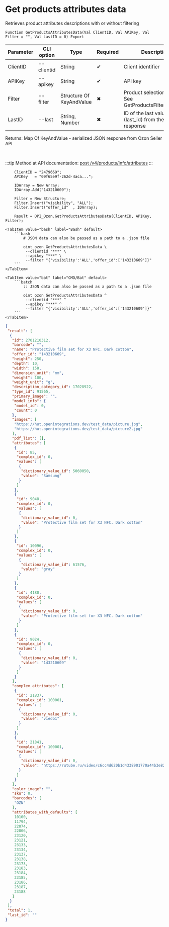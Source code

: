 ﻿---
sidebar_position: 2
description: Get products attributes data and other functions to work with Ozon in the Open Integration Package, a free open-source integration library for 1C:Enterprise 8, OneScript and CLI
keywords: [1C, 1С, 1С:Enterprise, 1С:Enterprise 8.3, API, Integration, Services, Exchange, OneScript, CLI, Ozon]
---


# Get products attributes data
 Retrieves product attributes descriptions with or without filtering



`Function GetProductsAttributesData(Val ClientID, Val APIKey, Val Filter = "", Val LastID = 0) Export`

  | Parameter | CLI option | Type | Required | Description |
  |-|-|-|-|-|
  | ClientID | --clientid | String | &#x2714; | Client identifier |
  | APIKey | --apikey | String | &#x2714; | API key |
  | Filter | --filter | Structure Of KeyAndValue | &#x2716; | Product selection filter. See GetProductsFilterStructure |
  | LastID | --last | String, Number | &#x2716; | ID of the last value (last_id) from the previous response |

  
  Returns:  Map Of KeyAndValue - serialized JSON response from Ozon Seller API

<br/>

:::tip
Method at API documentation: [post /v4/products/info/attributes](https://docs.ozon.ru/api/seller/#operation/ProductAPI_GetProductAttributesV4)
:::
<br/>



```bsl title="1C:Enterprise/OneScript code example"
    ClientID = "2479669";
    APIKey   = "09f65e9f-262d-4aca...";

    IDArray = New Array;
    IDArray.Add("143210609");

    Filter = New Structure;
    Filter.Insert("visibility", "ALL");
    Filter.Insert("offer_id"  , IDArray);

    Result = OPI_Ozon.GetProductsAttributesData(ClientID, APIKey, Filter);
```
 

 <Tabs>
  
    <TabItem value="bash" label="Bash" default>
        ```bash
            # JSON data can also be passed as a path to a .json file
            
            oint ozon GetProductsAttributesData \
             --clientid "***" \
             --apikey "***" \
             --filter "{'visibility':'ALL','offer_id':['143210609']}"
        ```
    </TabItem>
  
    <TabItem value="bat" label="CMD/Bat" default>
        ```batch
            :: JSON data can also be passed as a path to a .json file
            
            oint ozon GetProductsAttributesData ^
             --clientid "***" ^
             --apikey "***" ^
             --filter "{'visibility':'ALL','offer_id':['143210609']}"
        ```
    </TabItem>
</Tabs>


```json title="Result"
{
 "result": [
  {
   "id": 2701210312,
   "barcode": "",
   "name": "Protective film set for X3 NFC. Dark cotton",
   "offer_id": "143210609",
   "height": 250,
   "depth": 10,
   "width": 150,
   "dimension_unit": "mm",
   "weight": 100,
   "weight_unit": "g",
   "description_category_id": 17028922,
   "type_id": 91565,
   "primary_image": "",
   "model_info": {
    "model_id": 0,
    "count": 0
   },
   "images": [
    "https://hut.openintegrations.dev/test_data/picture.jpg",
    "https://hut.openintegrations.dev/test_data/picture2.jpg"
   ],
   "pdf_list": [],
   "attributes": [
    {
     "id": 85,
     "complex_id": 0,
     "values": [
      {
       "dictionary_value_id": 5060050,
       "value": "Samsung"
      }
     ]
    },
    {
     "id": 9048,
     "complex_id": 0,
     "values": [
      {
       "dictionary_value_id": 0,
       "value": "Protective film set for X3 NFC. Dark cotton"
      }
     ]
    },
    {
     "id": 10096,
     "complex_id": 0,
     "values": [
      {
       "dictionary_value_id": 61576,
       "value": "gray"
      }
     ]
    },
    {
     "id": 4180,
     "complex_id": 0,
     "values": [
      {
       "dictionary_value_id": 0,
       "value": "Protective film set for X3 NFC. Dark cotton"
      }
     ]
    },
    {
     "id": 9024,
     "complex_id": 0,
     "values": [
      {
       "dictionary_value_id": 0,
       "value": "143210609"
      }
     ]
    }
   ],
   "complex_attributes": [
    {
     "id": 21837,
     "complex_id": 100001,
     "values": [
      {
       "dictionary_value_id": 0,
       "value": "viedo1"
      }
     ]
    },
    {
     "id": 21841,
     "complex_id": 100001,
     "values": [
      {
       "dictionary_value_id": 0,
       "value": "https://rutube.ru/video/c6cc4d620b1d4338901770a44b3e82f4/"
      }
     ]
    }
   ],
   "color_image": "",
   "sku": 0,
   "barcodes": [
    "OZN"
   ],
   "attributes_with_defaults": [
    10100,
    11794,
    22074,
    22806,
    23120,
    23121,
    23133,
    23134,
    23137,
    23138,
    23173,
    23183,
    23184,
    23185,
    23186,
    23187,
    23188
   ]
  }
 ],
 "total": 1,
 "last_id": ""
}
```
